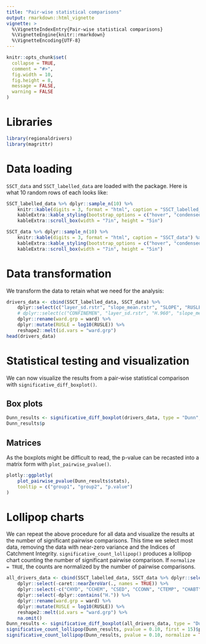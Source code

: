 ```yaml
---
title: "Pair-wise statistical comparisons"
output: rmarkdown::html_vignette
vignette: >
  %\VignetteIndexEntry{Pair-wise statistical comparisons}
  %\VignetteEngine{knitr::rmarkdown}
  %\VignetteEncoding{UTF-8}
---
```


```r
knitr::opts_chunk$set(
  collapse = TRUE,
  comment = "#>",
  fig.width = 10,
  fig.height = 8,
  message = FALSE,
  warning = FALSE
)
```

# Libraries

```r
library(regionaldrivers)
library(magrittr)
```

# Data loading

`SSCT_data` and `SSCT_labelled_data` are loaded with the package.
Here is what 10 random rows of each looks like:

```r
SSCT_labelled_data %>% dplyr::sample_n(10) %>%
	knitr::kable(digits = 3, format = "html", caption = "SSCT_labelled_data") %>% 
	kableExtra::kable_styling(bootstrap_options = c("hover", "condensed")) %>% 
	kableExtra::scroll_box(width = "7in", height = "5in")
```

```r
SSCT_data %>% dplyr::sample_n(10) %>%
	knitr::kable(digits = 3, format = "html", caption = "SSCT_data") %>% 
	kableExtra::kable_styling(bootstrap_options = c("hover", "condensed")) %>% 
	kableExtra::scroll_box(width = "7in", height = "5in")	
```

# Data transformation

We transform the data to retain what we need for the analysis:

```r
drivers_data <- cbind(SSCT_labelled_data, SSCT_data) %>%
	dplyr::select(c("layer_sd.rstr", "slope_mean.rstr", "SLOPE", "RUSLE", "ward"))	%>%
	# dplyr::select(c("CONFINEMEN", "layer_sd.rstr", "H.960", "slope_mean.rstr", "SLOPE", "RUSLE", "ward"))	%>%
	dplyr::rename(ward.grp = ward) %>%
	dplyr::mutate(RUSLE = log10(RUSLE)) %>%
	reshape2::melt(id.vars = "ward.grp")
head(drivers_data)
```

# Statistical testing and visualization

We can now visualize the results from a pair-wise statistical comparison with `significative_diff_boxplot()`.

## Box plots

```r
Dunn_results <- significative_diff_boxplot(drivers_data, type = "Dunn", padjmeth = "bonferroni", pvalue = 0.10, no_label = TRUE)
Dunn_results$p
```

## Matrices

As the boxplots might be difficult to read, the p-value can be recasted into a matrix form with `plot_pairwise_pvalue()`.

```r
plotly::ggplotly(
	plot_pairwise_pvalue(Dunn_results$stats),
	tooltip = c("group1", "group2", "p.value")
)	
```

# Lollipop charts

We can repeat the above procedure for all data and visualize the results at the number of significant pairwise comparisons.
This time we select most data, removing the data with near-zero variance and the Indices of Catchment Integrity.
`significative_count_lollipop()` produces a lollipop chart counting the number of significant pairwise comparison.
If `normalize = TRUE`, the counts are normalized by the number of pairwise comparisons.

```r
all_drivers_data <- cbind(SSCT_labelled_data, SSCT_data %>% dplyr::select("ward")) %>%
	dplyr::select(-caret::nearZeroVar(., names = TRUE)) %>%
	dplyr::select(-c("CHYD", "CCHEM", "CSED", "CCONN", "CTEMP", "CHABT", "ICI", "WHYD", "WCHEM", "WSED", "WCONN", "WTEMP", "WHABT")) %>%
	dplyr::select(-dplyr::contains("H.")) %>%
	dplyr::rename(ward.grp = ward) %>%
	dplyr::mutate(RUSLE = log10(RUSLE)) %>%
	reshape2::melt(id.vars = "ward.grp") %>%
	na.omit()
Dunn_results <- significative_diff_boxplot(all_drivers_data, type = "Dunn", padjmeth = "bonferroni", pvalue = 0.10)
significative_count_lollipop(Dunn_results, pvalue = 0.10, first = 15)$p %>% plotly::ggplotly() 
significative_count_lollipop(Dunn_results, pvalue = 0.10, normalize = TRUE, first = 15)$p %>% plotly::ggplotly()
```
